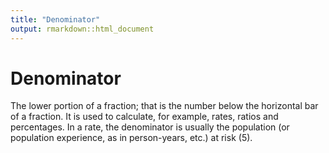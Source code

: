```yaml
---
title: "Denominator"
output: rmarkdown::html_document
---
```


# Denominator

The lower portion of a  fraction; that is  the number below the horizontal bar  of a  fraction. It is used to  calculate,  for example, rates, ratios and  percentages.  In a  rate, the denominator is usually the  population (or population  experience, as  in person-years, etc.) at risk (5).
